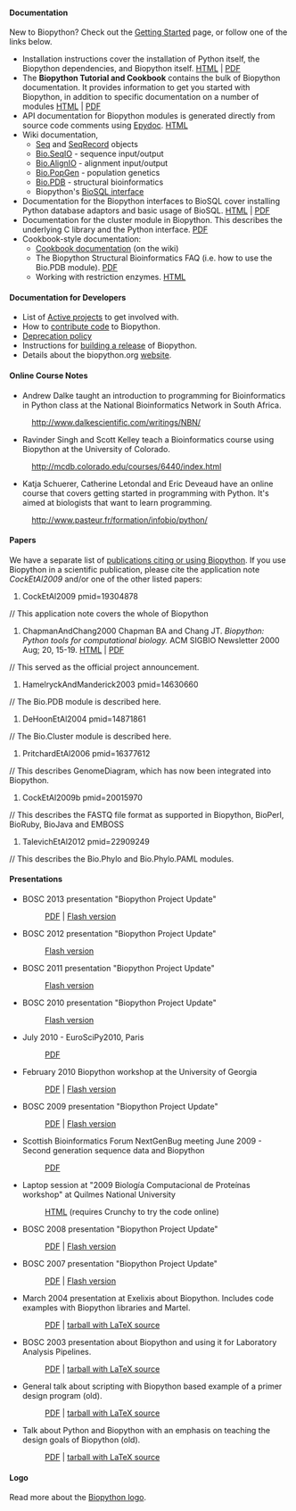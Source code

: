 ==== Documentation ====
New to Biopython? Check out the [[Getting_Started|Getting Started]] page, or follow one of the links below.

* Installation instructions cover the installation of Python itself, the Biopython dependencies, and Biopython itself. [http://biopython.org/DIST/docs/install/Installation.html HTML] | [http://biopython.org/DIST/docs/install/Installation.pdf PDF]
* The '''Biopython Tutorial and Cookbook''' contains the bulk of Biopython documentation. It provides information to get you started with Biopython, in addition to specific documentation on a number of modules [http://biopython.org/DIST/docs/tutorial/Tutorial.html HTML] | [http://biopython.org/DIST/docs/tutorial/Tutorial.pdf PDF]
* API documentation for Biopython modules is generated directly from source code comments using [http://epydoc.sourceforge.net/ Epydoc]. [http://biopython.org/DIST/docs/api HTML]
* Wiki documentation,
** [[Seq]] and [[SeqRecord]] objects
** [[SeqIO|Bio.SeqIO]] - sequence input/output
** [[AlignIO|Bio.AlignIO]] - alignment input/output
** [[PopGen|Bio.PopGen]] - population genetics
** [[The Biopython Structural Bioinformatics FAQ|Bio.PDB]] - structural bioinformatics
** Biopython's [[BioSQL|BioSQL interface]]
* Documentation for the Biopython interfaces to BioSQL cover installing Python database adaptors and basic usage of BioSQL.  [http://biopython.org/DIST/docs/biosql/python_biosql_basic.html HTML] | [http://biopython.org/DIST/docs/biosql/python_biosql_basic.pdf PDF]
* Documentation for the cluster module in Biopython. This describes the underlying C library and the Python interface.  [http://biopython.org/DIST/docs/cluster/cluster.pdf PDF]
* Cookbook-style documentation:
**[[Category%3ACookbook|Cookbook documentation]] (on the wiki)
**The Biopython Structural Bioinformatics FAQ (i.e. how to use the Bio.PDB module).  [http://biopython.org/DIST/docs/cookbook/biopdb_faq.pdf PDF]
**Working with restriction enzymes. [http://biopython.org/DIST/docs/cookbook/Restriction.html HTML]

==== Documentation for Developers ====

* List of [[Active projects]] to get involved with.
* How to [[Contributing|contribute code]] to Biopython.
* [[Deprecation policy]]
* Instructions for [[building a release]] of Biopython.
* Details about the biopython.org [[website]].

==== Online Course Notes ====

* Andrew Dalke taught an introduction to programming for Bioinformatics in Python class at the National Bioinformatics Network in South Africa.
:http://www.dalkescientific.com/writings/NBN/
* Ravinder Singh and Scott Kelley teach a Bioinformatics course using Biopython at the University of Colorado.
:http://mcdb.colorado.edu/courses/6440/index.html
* Katja Schuerer, Catherine Letondal and Eric Deveaud have an online course that covers getting started in programming with Python. It's aimed at biologists that want to learn programming.
:http://www.pasteur.fr/formation/infobio/python/

==== Papers ====

We have a separate list of [[Publications|publications citing or using Biopython]].  If you use Biopython in a scientific publication, please cite the application note <cite>CockEtAl2009</cite> and/or one of the other listed papers:

<biblio>
#CockEtAl2009 pmid=19304878
// This application note covers the whole of Biopython
#ChapmanAndChang2000 Chapman BA and Chang JT. ''Biopython: Python tools for computational biology.'' ACM SIGBIO Newsletter 2000 Aug; 20, 15-19. [http://biopython.org/DIST/docs/acm/ACMbiopy.html HTML] | [http://biopython.org/DIST/docs/acm/ACMbiopy.pdf PDF]
// This served as the official project announcement.
#HamelryckAndManderick2003 pmid=14630660
// The Bio.PDB module is described here.
#DeHoonEtAl2004 pmid=14871861
// The Bio.Cluster module is described here.
#PritchardEtAl2006 pmid=16377612
// This describes GenomeDiagram, which has now been integrated into Biopython.
#CockEtAl2009b pmid=20015970
// This describes the FASTQ file format as supported in Biopython, BioPerl, BioRuby, BioJava and EMBOSS
#TalevichEtAl2012 pmid=22909249
// This describes the Bio.Phylo and Bio.Phylo.PAML modules.
</biblio>

==== Presentations ====


* BOSC 2013 presentation "Biopython Project Update"
*: [http://www.open-bio.org/bosc2013/day1/BOSC2013_Biopython_Update_-_Peter_Cock.pdf PDF] | [http://www.slideshare.net/pjacock/biopython-update-bosc2013/ Flash version]
* BOSC 2012 presentation "Biopython Project Update"
*: [http://www.slideshare.net/jandot/e-talevich-biopython-projectupdate Flash version]
* BOSC 2011 presentation "Biopython Project Update"
*: [http://www.slideshare.net/bosc2011/talk6-biopython-bosc2011 Flash version]
* BOSC 2010 presentation "Biopython Project Update"
*: [http://www.slideshare.net/chapmanb/biopython-at-bosc-2010 Flash version]
* July 2010 - EuroSciPy2010, Paris
*: [http://biopython.org/DIST/docs/presentations/Biopython_EuroSciPy2010.pdf PDF]
* February 2010 Biopython workshop at the University of Georgia
*: [http://etal.myweb.uga.edu/biopywork.pdf PDF] | [http://www.slideshare.net/etalevich/biopython-programming-workshop-at-uga Flash version]
* BOSC 2009 presentation "Biopython Project Update"
*: [http://biopython.org/DIST/docs/presentations/Biopython_BOSC_2009.pdf PDF] | [http://www.slideshare.net/bosc/cock-biopython-bosc2009 Flash version]
* Scottish Bioinformatics Forum NextGenBug meeting June 2009 - Second generation sequence data and Biopython
*: [http://biopython.org/DIST/docs/presentations/Biopython_NextGenBUG_June2009.pdf PDF]
* Laptop session at "2009 Biología Computacional de Proteínas workshop" at Quilmes National University
*: [http://www.bioinformatica.info/biopython/ HTML] (requires Crunchy to try the code online)
* BOSC 2008 presentation "Biopython Project Update"
*: [http://biopython.org/DIST/docs/presentations/Biopython_BOSC_2008.pdf PDF] | [http://www.slideshare.net/bosc_2008/antao-biopython-bosc2008/ Flash version]
* BOSC 2007 presentation "Biopython Project Update"
*: [http://biopython.org/DIST/docs/presentations/Biopython_BOSC_2007.pdf PDF] | [http://www.slideshare.net/bosc/biopython Flash version]
* March 2004 presentation at Exelixis about Biopython. Includes code examples with Biopython libraries and Martel.
*: [http://biopython.org/DIST/docs/presentations/biopython_exelixis.pdf PDF] | [http://biopython.org/DIST/docs/presentations/biopython_exelixis.tar.gz tarball with LaTeX source]
* BOSC 2003 presentation about Biopython and using it for Laboratory Analysis Pipelines.
*: [http://biopython.org/DIST/docs/presentations/bosc_biopython.pdf PDF] | [http://biopython.org/DIST/docs/presentations/bosc_biopython.tar.gz tarball with LaTeX source]
* General talk about scripting with Biopython based example of a primer design program (old).
*: [http://biopython.org/DIST/docs/presentations/scripting.pdf PDF] | [http://biopython.org/DIST/docs/presentations/scripting.tar.gz tarball with LaTeX source]
* Talk about Python and Biopython with an emphasis on teaching the design goals of Biopython (old).
*: [http://biopython.org/DIST/docs/presentations/biopython.pdf PDF] | [http://biopython.org/DIST/docs/presentations/biopy_group.tar.gz tarball with LaTeX source]

==== Logo ====

Read more about the [[Logo|Biopython logo]].